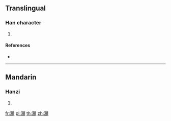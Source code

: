 {{character info/new}}
==Translingual==

===Han character===
{{Han char|rn=85|rad=水|as=23|sn=26|four=36186|canj=EAFC|ids=⿰氵顯}}

# {{defn|Han|sort=水23}}

====References====
* {{Han ref|kx=0664.210|dkj=18835|dj=1073.100|hdz=31798.130|uh=7066|ud=28774|bh=F96C|bd=63852}}

----

==Mandarin==

===Hanzi===
{{cmn-hanzi|pin=[[xiǎn]] ([[xian3]])|wg=hsien<sup>3</sup>}}

# {{defn|lang=cmn|sort=水23}}

[[fr:灦]]
[[pl:灦]]
[[th:灦]]
[[zh:灦]]
